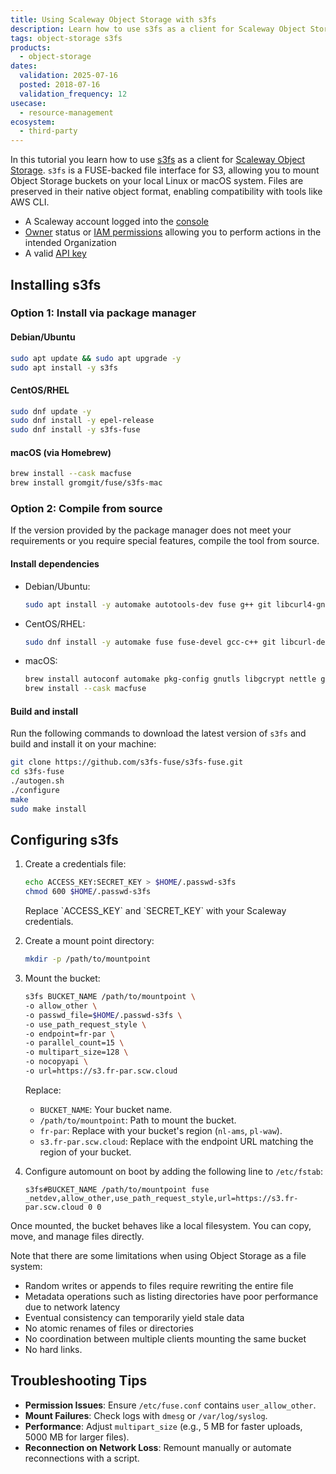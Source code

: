 ```yaml
---
title: Using Scaleway Object Storage with s3fs
description: Learn how to use s3fs as a client for Scaleway Object Storage in this step-by-step tutorial.
tags: object-storage s3fs
products:
  - object-storage
dates:
  validation: 2025-07-16
  posted: 2018-07-16
  validation_frequency: 12
usecase:
  - resource-management
ecosystem:
  - third-party
---
```



In this tutorial you learn how to use [s3fs](https://github.com/s3fs-fuse/s3fs-fuse) as a client for [Scaleway Object Storage](/object-storage/concepts/#object-storage).  `s3fs` is a FUSE-backed file interface for S3, allowing you to mount Object Storage buckets on your local Linux or macOS system. Files are preserved in their native object format, enabling compatibility with tools like AWS CLI.

<Requirements />

- A Scaleway account logged into the [console](https://console.scaleway.com)
- [Owner](/iam/concepts/#owner) status or [IAM permissions](/iam/concepts/#permission) allowing you to perform actions in the intended Organization
- A valid [API key](/iam/how-to/create-api-keys/)

## Installing s3fs

### Option 1: Install via package manager

#### Debian/Ubuntu
```bash
sudo apt update && sudo apt upgrade -y
sudo apt install -y s3fs
```

#### CentOS/RHEL
```bash
sudo dnf update -y
sudo dnf install -y epel-release
sudo dnf install -y s3fs-fuse
```

#### macOS (via Homebrew)
```bash
brew install --cask macfuse
brew install gromgit/fuse/s3fs-mac
```

### Option 2: Compile from source

If the version provided by the package manager does not meet your requirements or you require special features, compile the tool from source.

#### Install dependencies
* Debian/Ubuntu:
  ```bash
  sudo apt install -y automake autotools-dev fuse g++ git libcurl4-gnutls-dev libfuse-dev libssl-dev libxml2-dev make pkg-config
  ```
* CentOS/RHEL:
  ```bash
  sudo dnf install -y automake fuse fuse-devel gcc-c++ git libcurl-devel libxml2-devel make openssl-devel
  ```
* macOS:
  ```bash
  brew install autoconf automake pkg-config gnutls libgcrypt nettle git
  brew install --cask macfuse
  ```

#### Build and install

Run the following commands to download the latest version of `s3fs` and build and install it on your machine:
```bash
git clone https://github.com/s3fs-fuse/s3fs-fuse.git
cd s3fs-fuse
./autogen.sh
./configure
make
sudo make install
```
## Configuring s3fs

1. Create a credentials file:
    ```bash
    echo ACCESS_KEY:SECRET_KEY > $HOME/.passwd-s3fs
    chmod 600 $HOME/.passwd-s3fs
    ```
    <Message type="note">
      Replace `ACCESS_KEY` and `SECRET_KEY` with your Scaleway credentials.
    </Message>

2. Create a mount point directory:
    ```bash
    mkdir -p /path/to/mountpoint
    ```

3. Mount the bucket:
    ```bash
    s3fs BUCKET_NAME /path/to/mountpoint \
    -o allow_other \
    -o passwd_file=$HOME/.passwd-s3fs \
    -o use_path_request_style \
    -o endpoint=fr-par \
    -o parallel_count=15 \
    -o multipart_size=128 \
    -o nocopyapi \
    -o url=https://s3.fr-par.scw.cloud
    ```
    Replace:
    - `BUCKET_NAME`: Your bucket name.
    - `/path/to/mountpoint`: Path to mount the bucket.
    - `fr-par`: Replace with your bucket's region (`nl-ams`, `pl-waw`).
    - `s3.fr-par.scw.cloud`: Replace with the endpoint URL matching the region of your bucket.

4. Configure automount on boot by adding the following line to `/etc/fstab`:
    ```fstab
    s3fs#BUCKET_NAME /path/to/mountpoint fuse _netdev,allow_other,use_path_request_style,url=https://s3.fr-par.scw.cloud 0 0
    ```

Once mounted, the bucket behaves like a local filesystem. You can copy, move, and manage files directly.

Note that there are some limitations when using Object Storage as a file system:

- Random writes or appends to files require rewriting the entire file
- Metadata operations such as listing directories have poor performance due to network latency
- Eventual consistency can temporarily yield stale data
- No atomic renames of files or directories
- No coordination between multiple clients mounting the same bucket
- No hard links.

## Troubleshooting Tips

- **Permission Issues**: Ensure `/etc/fuse.conf` contains `user_allow_other`.
- **Mount Failures**: Check logs with `dmesg` or `/var/log/syslog`.
- **Performance**: Adjust `multipart_size` (e.g., 5 MB for faster uploads, 5000 MB for larger files).
- **Reconnection on Network Loss**: Remount manually or automate reconnections with a script.
